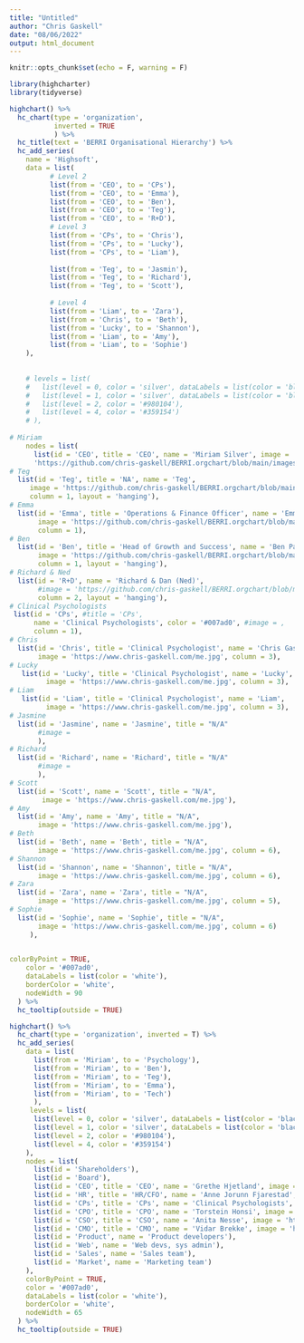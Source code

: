 ```yaml
---
title: "Untitled"
author: "Chris Gaskell"
date: "08/06/2022"
output: html_document
---
```


```r
knitr::opts_chunk$set(echo = F, warning = F)
```

```r
library(highcharter)
library(tidyverse)
```

```r

highchart() %>%
  hc_chart(type = 'organization',
           inverted = TRUE
           ) %>%
  hc_title(text = 'BERRI Organisational Hierarchy') %>%
  hc_add_series(
    name = 'Highsoft',
    data = list(
          # Level 2
          list(from = 'CEO', to = 'CPs'),
          list(from = 'CEO', to = 'Emma'),
          list(from = 'CEO', to = 'Ben'),
          list(from = 'CEO', to = 'Teg'),
          list(from = 'CEO', to = 'R+D'),
          # Level 3
          list(from = 'CPs', to = 'Chris'),
          list(from = 'CPs', to = 'Lucky'),
          list(from = 'CPs', to = 'Liam'),
          
          list(from = 'Teg', to = 'Jasmin'),
          list(from = 'Teg', to = 'Richard'),
          list(from = 'Teg', to = 'Scott'),
          
          # Level 4
          list(from = 'Liam', to = 'Zara'),
          list(from = 'Chris', to = 'Beth'),
          list(from = 'Lucky', to = 'Shannon'),
          list(from = 'Liam', to = 'Amy'),
          list(from = 'Liam', to = 'Sophie')
    ),
    
    
    # levels = list(
    #   list(level = 0, color = 'silver', dataLabels = list(color = 'black'), height = 55),
    #   list(level = 1, color = 'silver', dataLabels = list(color = 'black'), height = 55),
    #   list(level = 2, color = '#980104'),
    #   list(level = 4, color = '#359154')
    # ),
    
# Miriam    
    nodes = list(
      list(id = 'CEO', title = 'CEO', name = 'Miriam Silver', image =
      'https://github.com/chris-gaskell/BERRI.orgchart/blob/main/images/Miriam.png?raw=true'),
# Teg
  list(id = 'Teg', title = 'NA', name = 'Teg',
     image = 'https://github.com/chris-gaskell/BERRI.orgchart/blob/main/images/Ben.jpg?raw=true',
     column = 1, layout = 'hanging'),
# Emma
  list(id = 'Emma', title = 'Operations & Finance Officer', name = 'Emma Marriott',
       image = 'https://github.com/chris-gaskell/BERRI.orgchart/blob/main/images/emma.jpg?raw=true',
       column = 1),
# Ben
  list(id = 'Ben', title = 'Head of Growth and Success', name = 'Ben Paul',
       image = 'https://github.com/chris-gaskell/BERRI.orgchart/blob/main/images/Ben.jpg?raw=true',
       column = 1, layout = 'hanging'),
# Richard & Ned
  list(id = 'R+D', name = 'Richard & Dan (Ned)',
       #image = 'https://github.com/chris-gaskell/BERRI.orgchart/blob/main/images/Ben.jpg?raw=true',
       column = 2, layout = 'hanging'),
# Clinical Psychologists 
 list(id = 'CPs', #title = 'CPs',
      name = 'Clinical Psychologists', color = '#007ad0', #image = ,
      column = 1),
# Chris 
  list(id = 'Chris', title = 'Clinical Psychologist', name = 'Chris Gaskell',
       image = 'https://www.chris-gaskell.com/me.jpg', column = 3),
# Lucky
   list(id = 'Lucky', title = 'Clinical Psychologist', name = 'Lucky',
         image = 'https://www.chris-gaskell.com/me.jpg', column = 3),
# Liam
   list(id = 'Liam', title = 'Clinical Psychologist', name = 'Liam',
         image = 'https://www.chris-gaskell.com/me.jpg', column = 3),
# Jasmine
  list(id = 'Jasmine', name = 'Jasmine', title = "N/A"
       #image = 
       ),
# Richard 
  list(id = 'Richard', name = 'Richard', title = "N/A"
       #image =
       ),
# Scott 
  list(id = 'Scott', name = 'Scott', title = "N/A",
        image = 'https://www.chris-gaskell.com/me.jpg'),
# Amy
  list(id = 'Amy', name = 'Amy', title = "N/A",
       image = 'https://www.chris-gaskell.com/me.jpg'),
# Beth
  list(id = 'Beth', name = 'Beth', title = "N/A",
       image = 'https://www.chris-gaskell.com/me.jpg', column = 6),
# Shannon
  list(id = 'Shannon', name = 'Shannon', title = "N/A",
       image = 'https://www.chris-gaskell.com/me.jpg', column = 6),
# Zara
  list(id = 'Zara', name = 'Zara', title = "N/A",
       image = 'https://www.chris-gaskell.com/me.jpg', column = 5),
# Sophie
  list(id = 'Sophie', name = 'Sophie', title = "N/A",
       image = 'https://www.chris-gaskell.com/me.jpg', column = 6)
     ),
    

colorByPoint = TRUE,
    color = '#007ad0',
    dataLabels = list(color = 'white'),
    borderColor = 'white',
    nodeWidth = 90
  ) %>%
  hc_tooltip(outside = TRUE)
```





```r
highchart() %>%
  hc_chart(type = 'organization', inverted = T) %>%
  hc_add_series(
    data = list(
      list(from = 'Miriam', to = 'Psychology'),
      list(from = 'Miriam', to = 'Ben'),
      list(from = 'Miriam', to = 'Teg'),
      list(from = 'Miriam', to = 'Emma'),
      list(from = 'Miriam', to = 'Tech')
      ),
     levels = list(
      list(level = 0, color = 'silver', dataLabels = list(color = 'black'), height = 55),
      list(level = 1, color = 'silver', dataLabels = list(color = 'black'), height = 55),
      list(level = 2, color = '#980104'),
      list(level = 4, color = '#359154')
    ),
    nodes = list(
      list(id = 'Shareholders'),
      list(id = 'Board'),
      list(id = 'CEO', title = 'CEO', name = 'Grethe Hjetland', image = 'AnneJorunn.jpeg'),
      list(id = 'HR', title = 'HR/CFO', name = 'Anne Jorunn Fjarestad', color = '#007ad0', image = 'https://github.com/chris-gaskell/BERRI.orgchart/blob/main/images/Miriam%20Silver%20-%20Nature%20Background.png', column = 3, offset = '75%'),
      list(id = 'CPs', title = 'CPs', name = 'Clinical Psychologists', color = '#007ad0', image = 'https://wp-assets.highcharts.com/www-highcharts-com/blog/wp-content/uploads/2018/11/12140620/Christer.jpg', column = 4, layout = 'hanging'),
      list(id = 'CPO', title = 'CPO', name = 'Torstein Honsi', image = 'https://wp-assets.highcharts.com/www-highcharts-com/blog/wp-content/uploads/2018/11/12131849/Torstein1.jpg', column = 4),
      list(id = 'CSO', title = 'CSO', name = 'Anita Nesse', image = 'https://wp-assets.highcharts.com/www-highcharts-com/blog/wp-content/uploads/2018/11/12132313/Anita.jpg', column = 4, layout = 'hanging'),
      list(id = 'CMO', title = 'CMO', name = 'Vidar Brekke', image = 'https://wp-assets.highcharts.com/www-highcharts-com/blog/wp-content/uploads/2018/11/13105551/Vidar.jpg', column = 4, layout = 'hanging'),
      list(id = 'Product', name = 'Product developers'),
      list(id = 'Web', name = 'Web devs, sys admin'),
      list(id = 'Sales', name = 'Sales team'),
      list(id = 'Market', name = 'Marketing team')
    ),
    colorByPoint = TRUE,
    color = '#007ad0',
    dataLabels = list(color = 'white'),
    borderColor = 'white',
    nodeWidth = 65
  ) %>%
  hc_tooltip(outside = TRUE)

```


